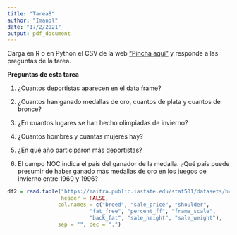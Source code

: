 ```yaml
---
title: "Tarea8"
author: "Imanol"
date: "17/2/2021"
output: pdf_document
---
```


Carga en R o en Python el CSV de la web ["Pincha aquí"](http://winterolympicsmedals.com/medals.csv) y responde a las preguntas de la tarea.


**Preguntas de esta tarea**

1. ¿Cuantos deportistas aparecen en el data frame?

2. ¿Cuantos han ganado medallas de oro, cuantos de plata y cuantos de bronce?

3. ¿En cuantos lugares se han hecho olimpiadas de invierno?

4. ¿Cuantos hombres y cuantas mujeres hay?

5. ¿En qué año participaron más deportistas?

6. El campo NOC indica el país del ganador de la medalla. ¿Qué país puede presumir de haber ganado más medallas de oro en los juegos de invierno entre 1960 y 1996?

```r
df2 = read.table("https://maitra.public.iastate.edu/stat501/datasets/bulls.dat",
                 header = FALSE, 
                col.names = c("breed", "sale_price", "shoulder",
                          "fat_free", "percent_ff", "frame_scale",
                          "back_fat", "sale_height", "sale_weight"),
                sep = "", dec = ".")
```

